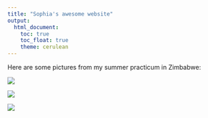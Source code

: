 ```yaml
---
title: "Sophia's awesome website"
output: 
  html_document:
    toc: true
    toc_float: true
    theme: cerulean
---
```


Here are some pictures from my summer practicum in Zimbabwe:

![](Images/IMG_1627.JPG)

![](Images/IMG_7959.JPG)

![](Images/IMG_2127.JPG) 